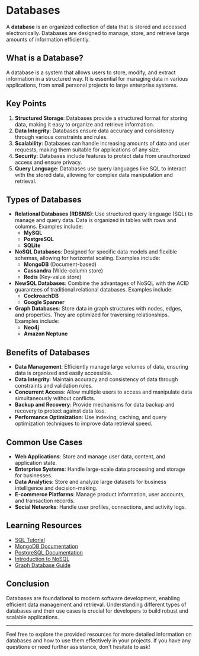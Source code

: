 # Databases

A **database** is an organized collection of data that is stored and accessed electronically. Databases are designed to manage, store, and retrieve large amounts of information efficiently.

## What is a Database?

A database is a system that allows users to store, modify, and extract information in a structured way. It is essential for managing data in various applications, from small personal projects to large enterprise systems.

## Key Points

1. **Structured Storage**: Databases provide a structured format for storing data, making it easy to organize and retrieve information.
2. **Data Integrity**: Databases ensure data accuracy and consistency through various constraints and rules.
3. **Scalability**: Databases can handle increasing amounts of data and user requests, making them suitable for applications of any size.
4. **Security**: Databases include features to protect data from unauthorized access and ensure privacy.
5. **Query Language**: Databases use query languages like SQL to interact with the stored data, allowing for complex data manipulation and retrieval.

## Types of Databases

- **Relational Databases (RDBMS)**: Use structured query language (SQL) to manage and query data. Data is organized in tables with rows and columns. Examples include:
  - **MySQL**
  - **PostgreSQL**
  - **SQLite**
- **NoSQL Databases**: Designed for specific data models and flexible schemas, allowing for horizontal scaling. Examples include:
  - **MongoDB** (Document-based)
  - **Cassandra** (Wide-column store)
  - **Redis** (Key-value store)
- **NewSQL Databases**: Combine the advantages of NoSQL with the ACID guarantees of traditional relational databases. Examples include:
  - **CockroachDB**
  - **Google Spanner**
- **Graph Databases**: Store data in graph structures with nodes, edges, and properties. They are optimized for traversing relationships. Examples include:
  - **Neo4j**
  - **Amazon Neptune**

## Benefits of Databases

- **Data Management**: Efficiently manage large volumes of data, ensuring data is organized and easily accessible.
- **Data Integrity**: Maintain accuracy and consistency of data through constraints and validation rules.
- **Concurrent Access**: Allow multiple users to access and manipulate data simultaneously without conflicts.
- **Backup and Recovery**: Provide mechanisms for data backup and recovery to protect against data loss.
- **Performance Optimization**: Use indexing, caching, and query optimization techniques to improve data retrieval speed.

## Common Use Cases

- **Web Applications**: Store and manage user data, content, and application state.
- **Enterprise Systems**: Handle large-scale data processing and storage for businesses.
- **Data Analytics**: Store and analyze large datasets for business intelligence and decision-making.
- **E-commerce Platforms**: Manage product information, user accounts, and transaction records.
- **Social Networks**: Handle user profiles, connections, and activity logs.

## Learning Resources

- [SQL Tutorial](https://www.w3schools.com/sql/)
- [MongoDB Documentation](https://docs.mongodb.com/)
- [PostgreSQL Documentation](https://www.postgresql.org/docs/)
- [Introduction to NoSQL](https://www.ibm.com/cloud/learn/nosql-databases)
- [Graph Database Guide](https://neo4j.com/developer/graph-database/)

## Conclusion

Databases are foundational to modern software development, enabling efficient data management and retrieval. Understanding different types of databases and their use cases is crucial for developers to build robust and scalable applications.

---

Feel free to explore the provided resources for more detailed information on databases and how to use them effectively in your projects. If you have any questions or need further assistance, don't hesitate to ask!
